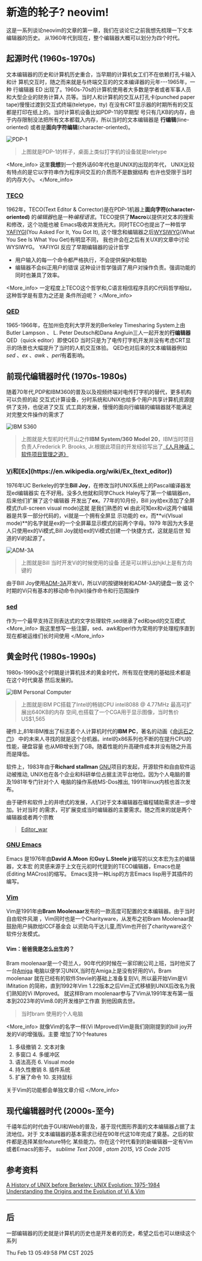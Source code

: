 <Cover
  src="https://upload.wikimedia.org/wikipedia/commons/a/a6/IBM_PC-IMG_7271_%28transparent%29.png"
  alt="Image of IBM PC"
  caption="IBM Personal Computer"
/>


# 新造的轮子? neovim!
这是一系列谈论neovim的文章的第一章，我们在谈论它之前我想先梳理一下文本编辑器的历史。
从1960年代到现在，整个编辑器大概可以划分为四个时代。

## 起源时代 (1960s-1970s)
文本编辑器的历史和计算机历史重合，当早期的计算机女工们不在依赖打孔卡输入和计
算机交互时，随之而来就是与终端交互的的文本编译器的元年---1965年，一种 行编辑器
ED 出现了。1960s-70s的计算机使用者大多数是学者或者军事人员和大型企业的财务计算人
员等。当时人和计算机的交互从打孔卡(punched paper tape)慢慢过渡到交互式终端(teletype，tty)
在没有CRT显示器的时期所有的交互都是打印在纸上的。当时计算机设备比如PDP-11的早期型
号只有几KB的内存，由于内存限制没法把所有文本都载入内存，所以当时的文本编辑器是
**行编辑**(line-oriented) 或者是**面向字符编辑**(character-oriented)。  

![PDP-1](https://upload.wikimedia.org/wikipedia/commons/f/f0/DEC_PDP-1_Demo_Lab_at_Mountain_View%27s_Computer_History_Museum.jpg)
> 上图就是PDP-1的样子，桌面上类似打字机的设备就是teletype  

<More_info>
这里**我想**到一个题外话60年代也是UNIX的出现的年代，
UNIX比较有特点的是它以字符串作为程序间交互的介质而不是数据结构
也许也受限于当时的内存大小。
</More_info>

### [TECO](https://en.wikipedia.org/wiki/TECO_(text_editor))
1962年，TECO(Text Editor & Corrector)是在PDP-1机器上**面向字符(character-oriented)**
的*编辑器*也是一种*编程语言*。TECO提供了**Macro**以提供对文本的搜索和修改，这个功能也被
Emacs吸收并发扬光大。同时TECO也提出了一种哲学[YAFIYGI](http://catb.org/jargon/html/Y/YAFIYGI.html)(You Asked For It, You Got It),
这个理念和编辑器之后[WYSIWYG](https://en.wikipedia.org/wiki/WYSIWYG)(What You See Is What You Get)有明显不同，
我也许会在之后有关UX的文章中讨论WYSIWYG。
YAFIYGI 反应了早期编辑器的设计哲学
* 用户输入的每一个命令都严格执行，不会提供保护和帮助
* 编辑器不会纠正用户的错误
这种设计哲学强调了用户对操作负责。强调功能的同时也兼具了效率。

<More_info>
一定程度上TECO这个哲学和,C语言相信程序员的C代码哲学相似，这种哲学是有意为之还是
条件所迫呢？
</More_info>

### [QED](https://en.wikipedia.org/wiki/QED_(text_editor))
1965-1966年，在加州伯克利大学开发的Berkeley Timesharing System上由Butler Lampson 、
L. Peter Deutsch和Dana Angluin三人一起开发的**行编辑器**QED（quick editor）即使QED
当时只是为了电传打字机开发并没有考虑CRT显示的场景也大幅提升了当时的人机交互体验。
QED也对后来的文本编辑器例如 *sed* 、*ex* 、*awk* 、*perl*有着影响。

## 前现代编辑器时代 (1970s-1980s)
随着70年代,PDP和IBM360的普及以及视频终端对电传打字机的替代，更多机构可以负担的起
交互式计算设备，分时系统和UNIX也给多个用户共享计算机资源提供了支持，也促进了交互
式工具的发展，慢慢的面向行编辑的编辑器就不能满足对完整文件操作的需求了

![IBM S360](https://upload.wikimedia.org/wikipedia/commons/a/af/DM_IBM_S360.jpg)
> 上图就是大型机时代开山之作**IBM System/360 Model 20**，IBM当时项目负责人Frederick P. Brooks,
> Jr.根据此项目的开发经验写出了[《人月神话：软件项目管理之道》](https://en.wikipedia.org/wiki/The_Mythical_Man-Month)

### [Vi](https://en.wikipedia.org/wiki/Vi_(text_editor))和[Ex](https://en.wikipedia.org/wiki/Ex_(text_editor))
1976年UC Berkeley的学生**Bill Joy**，在修改当时UNIX系统上的Pascal编译器发现ed编辑器实
在不好用。没多久他就和同学Chuck Haley写了第一个编辑器*en*，后来他们扩展了这个编辑器
开发出了**ex**。77年的10月份，Bill joy给ex添加了全屏模式(full-screen visual mode)这就
是我们熟悉的 **vi** 由此可知ex和vi这两个编辑器是共享一部分代码的，vi就是一个拥有全屏显
示功能的 ex，而**vi(VIsual mode)**的名字就是ex的一个全屏幕显示模式的前两个字母。1979
年因为大多是人只使用ex的Vi模式,Bill Joy就给ex的Vi模式创建一个快捷方式，这就是后世
知道的Vi的起源了。

![ADM-3A](https://upload.wikimedia.org/wikipedia/commons/7/77/Adm3aimage.jpg)
> 上图就是Bill 当时开发Vi的时候使用的设备 还是可以辨认出hjkl上是有方向键的

由于Bill Joy使用[ADM-3A](https://en.wikipedia.org/wiki/ADM-3A)开发Vi，所以Vi的按键映射和ADM-3A的键盘一致
这个时期的Vi只有基本的移动命令(hjkl)操作命令和行范围操作

### [sed](https://en.wikipedia.org/wiki/Sed)
作为一个最早支持正则表达式的文字处理软件,sed继承了ed和qed的交互模式
<More_info>
我这里想写一些注脚，sed、awk和perl作为常用的字处理程序直到现在都被运维们长时间使用
</More_info>

## 黄金时代 (1980s-1990s)
1980s-1990s这个时期是计算机技术的黄金时代，所有现在使用的基础技术都是在这个时代奠基
然后发展的。

![IBM Personal Computer](https://upload.wikimedia.org/wikipedia/commons/a/a6/IBM_PC-IMG_7271_%28transparent%29.png)

> 上图就是IBM PC搭载了Intel的畅销CPU intel8088 @ 4.77MHz 最高可扩展出640KB的内存
> 空间,也搭载了一个CGA用于显示图像，当时售价US$1,565

硬件上,81年IBM推出了标志着个人计算机时代的**IBM PC**，著名的动画《[命运石之门](https://en.wikipedia.org/wiki/Steins;Gate)》
中的未来人寻找的就是这个台机器。intel的x86系列也不断的在提升CPU的性能，硬盘容量
也从MB增长到了GB。随着性能的升高硬件成本并没有随之升高而是降低。

软件上，1983年由于**Richard stallman** [GNU](https://www.gnu.org/)项目的发起，开源软件和自由软件运动被推动,
UNIX也在各个企业和科研单位占据主流平台地位。因为个人电脑的普及1981年专门针对个人
电脑的操作系统MS-Dos推出, 1991年linux内核也首次发布。

由于硬件和软件上的井喷式的发展，人们对于文本编辑器在编程辅助需求进一步增加。针对当时
的需求，可扩展变成当时编辑器的主要需求。随之而来的就是两个编辑器或者两个宗教

> [Editor_war](https://en.wikipedia.org/wiki/Editor_war)

### [GNU Emacs](https://en.wikipedia.org/wiki/GNU_Emacs)
Emacs 是1976年由**David A.Moon** 和**Guy L.Steele jr**编写的以文本宏为主的编辑器，文本宏
的灵感来源于上文在元初时代提到的TECO编辑器，Emacs也是(Editing MACros)的缩写。
Emacs支持一种Lisp的方言Emacs lisp用于其插件的编写。

### [Vim](https://en.wikipedia.org/wiki/Vim_(text_editor))
Vim是1991年由**Bram Moolenaar**发布的一款高度可配置的文本编辑器。由于当时自由软件风潮
，Vim同时也是一个Charityware，从发布之初Bram Moolenaar就鼓励用户捐款给ICCF基金会
以资助乌干达儿童,而Vim也开创了charityware这个软件分发模式。

#### Vim：爸爸我是怎么出生的？
Bram moolenaar是一个荷兰人，90年代的时候在一家印刷公司上班，当时他买了一台[Amiga](https://en.wikipedia.org/wiki/Amiga) 
电脑以便学习UNIX,当时在Amiga上是没有好用的Vi，Bram
moolenaar 就在已经有的软件Stevie的基础上准备复刻Vi, 所以最开始Vim是Vi IMitation
的简称，直到1992年Vim 1.22版本之后Vim正式移植到UNIX后改名为我们熟知的Vi IMproved。
就这样Bram moolenaar参与了Vim从1991年发布第一版本到2023年的Vim8.0的开发维护工作直
到他因病去世。


> 当时bram 使用的个人电脑

<More_info>
就像Vim的名字一样(Vi IMproved)Vim是我们刚刚提到的bill joy开发的Vi的增强版。主要
增加了10个features <br/>

1. 多级撤销   2. 文本对象 <br/>
3. 多窗口     4. 多缓冲区 <br/>
5. 语法高亮   6. Visual mode <br/>
7. 持久性撤销 8. 插件系统 <br/>
9. 扩展了命令 10. 支持鼠标 <br/>

关于Vim的功能都会单独文章介绍
</More_info>

## 现代编辑器时代 (2000s-至今)
千禧年后的时代由于GUI和Web的普及，基于现代图形界面的文本编辑器占据了主流地位。对于
文本编辑器的基本需求已经在90年代这10年完成了奠基。之后的软件都是选择某些feature特化
某些能力。你在这个时代看到的新编辑器一定有Vim或者Emacs的影子。
*sublime Text 2008* , *atom 2015*, *VS Code 2015*

## 参考资料
[A History of UNIX before Berkeley: UNIX Evolution: 1975-1984](doc.cat-v.org/unix/unix-before-berkeley)  
[Understanding the Origins and the Evolution of Vi & Vim](https://pikuma.com/blog/origins-of-vim-text-editor)  

---

## 后

一部编辑器的历史就是计算机的历史也是开发者的历史，希望之后也可以继续这个系列

Thu Feb 13 05:49:58 PM CST 2025

